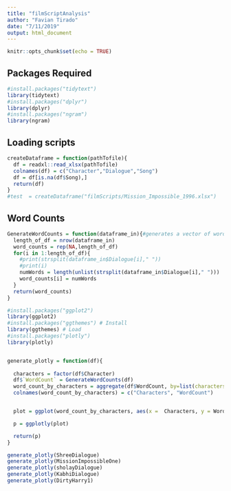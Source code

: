 ```yaml
---
title: "filmScriptAnalysis"
author: "Favian Tirado"
date: "7/11/2019"
output: html_document
---
```


```r
knitr::opts_chunk$set(echo = TRUE)
```


## Packages Required

```r
#install.packages("tidytext")
library(tidytext)
#install.packages("dplyr")
library(dplyr)
#install.packages("ngram")
library(ngram)
```


## Loading scripts
```r

createDataframe = function(pathTofile){
  df = readxl::read_xlsx(pathTofile)
  colnames(df) = c("Character","Dialogue","Song")
  df = df[is.na(df$Song),]
  return(df)
}
#test  = createDataframe("filmScripts/Mission_Impossible_1996.xlsx")
```

## Word Counts

```r
GenerateWordCounts = function(dataframe_in){#generates a vector of word counts for each line
  length_of_df = nrow(dataframe_in)
  word_counts = rep(NA,length_of_df)
  for(i in 1:length_of_df){
    #print(strsplit(dataframe_in$Dialogue[i]," "))
    #print(i)
    numWords = length(unlist(strsplit(dataframe_in$Dialogue[i]," ")))
    word_counts[i] = numWords
  }
  return(word_counts)
}

```

```r
#install.packages("ggplot2")
library(ggplot2)
#install.packages("ggthemes") # Install 
library(ggthemes) # Load
#install.packages("plotly")
library(plotly)


generate_plotly = function(df){
  
  characters = factor(df$Character)
  df$`WordCount` = GenerateWordCounts(df)
  word_count_by_characters = aggregate(df$WordCount, by=list(characters_list=characters), FUN=sum)
  colnames(word_count_by_characters) = c("Characters", "WordCount")


  plot = ggplot(word_count_by_characters, aes(x =  Characters, y = WordCount))+geom_bar(stat="identity")+theme(axis.text.x = element_text(angle = 90, hjust = 1))

  p = ggplotly(plot)

  return(p)
}

generate_plotly(ShreeDialogue)
generate_plotly(MissionImpossibleOne)
generate_plotly(sholayDialogue)
generate_plotly(KabhiDialogue)
generate_plotly(DirtyHarry1)

```



